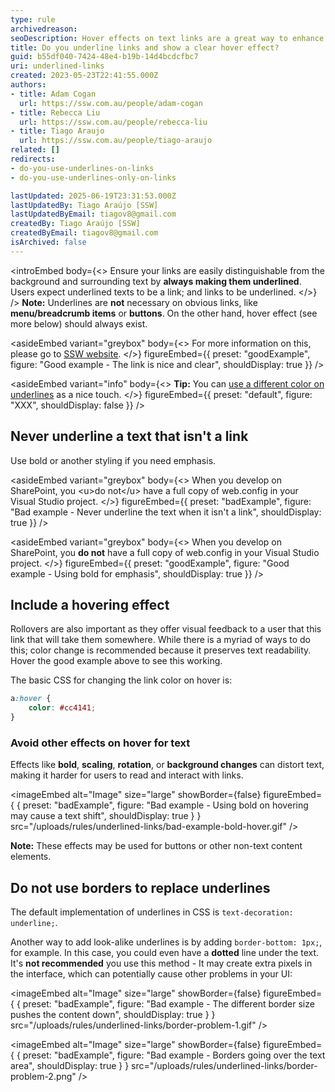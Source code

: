 ```yaml
---
type: rule
archivedreason:
seoDescription: Hover effects on text links are a great way to enhance user experience and make your website more interactive.
title: Do you underline links and show a clear hover effect?
guid: b55df040-7424-48e4-b19b-14d4bcdcfbc7
uri: underlined-links
created: 2023-05-23T22:41:55.000Z
authors:
- title: Adam Cogan
  url: https://ssw.com.au/people/adam-cogan
- title: Rebecca Liu
  url: https://ssw.com.au/people/rebecca-liu
- title: Tiago Araujo
  url: https://ssw.com.au/people/tiago-araujo
related: []
redirects:
- do-you-use-underlines-on-links
- do-you-use-underlines-only-on-links

lastUpdated: 2025-06-19T23:31:53.000Z
lastUpdatedBy: Tiago Araújo [SSW]
lastUpdatedByEmail: tiagov8@gmail.com
createdBy: Tiago Araújo [SSW]
createdByEmail: tiagov8@gmail.com
isArchived: false
---
```


<introEmbed
  body={<>
Ensure your links are easily distinguishable from the background and surrounding text by **always making them underlined**. Users expect underlined texts to be a link; and links to be underlined.
  </>}
/>
**Note:** Underlines are **not** necessary on obvious links, like **menu/breadcrumb items** or **buttons**. On the other hand, hover effect (see more below) should always exist.


<asideEmbed
  variant="greybox"
  body={<>
    For more information on this, please go to [SSW website](https://www.ssw.com.au).
  </>}
  figureEmbed={{
    preset: "goodExample",
    figure: "Good example - The link is nice and clear",
    shouldDisplay: true
  }}
/>



<asideEmbed
  variant="info"
  body={<>
    **Tip:** You can [use a different color on underlines](https://www.w3schools.com/cssref/css3_pr_text-decoration-color.asp) as a nice touch.
  </>}
  figureEmbed={{
    preset: "default",
    figure: "XXX",
    shouldDisplay: false
  }}
/>


## Never underline a text that isn't a link

Use bold or another styling if you need emphasis.


<asideEmbed
  variant="greybox"
  body={<>
    When you develop on SharePoint, you &lt;u&gt;do not&lt;/u&gt; have a full copy of web.config in your Visual Studio project.
  </>}
  figureEmbed={{
    preset: "badExample",
    figure: "Bad example - Never underline the text when it isn't a link",
    shouldDisplay: true
  }}
/>



<asideEmbed
  variant="greybox"
  body={<>
    When you develop on SharePoint, you **do not** have a full copy of web.config in your Visual Studio project.
  </>}
  figureEmbed={{
    preset: "goodExample",
    figure: "Good example - Using bold for emphasis",
    shouldDisplay: true
  }}
/>


## Include a hovering effect

Rollovers are also important as they offer visual feedback to a user that this link that will take them somewhere. While there is a myriad of ways to do this; color change is recommended because it preserves text readability. Hover the good example above to see this working.

The basic CSS for changing the link color on hover is:

``` css
a:hover {
    color: #cc4141;
}
```

### Avoid other effects on hover for text

Effects like **bold**, **scaling**, **rotation**, or **background changes** can distort text, making it harder for users to read and interact with links.

<imageEmbed
  alt="Image"
  size="large"
  showBorder={false}
  figureEmbed={ {
    preset: "badExample",
    figure: "Bad example - Using bold on hovering may cause a text shift",
    shouldDisplay: true
  } }
  src="/uploads/rules/underlined-links/bad-example-bold-hover.gif"
/>


**Note:** These effects may be used for buttons or other non-text content elements.

## Do not use borders to replace underlines

The default implementation of underlines in CSS is `text-decoration: underline;`.

Another way to add look-alike underlines is by adding `border-bottom: 1px;`, for example. In this case, you could even have a **dotted** line under the text. It's **not recommended** you use this method - It may create extra pixels in the interface, which can potentially cause other problems in your UI:

<imageEmbed
  alt="Image"
  size="large"
  showBorder={false}
  figureEmbed={ {
    preset: "badExample",
    figure: "Bad example - The different border size pushes the content down",
    shouldDisplay: true
  } }
  src="/uploads/rules/underlined-links/border-problem-1.gif"
/>


<imageEmbed
  alt="Image"
  size="large"
  showBorder={false}
  figureEmbed={ {
    preset: "badExample",
    figure: "Bad example - Borders going over the text area",
    shouldDisplay: true
  } }
  src="/uploads/rules/underlined-links/border-problem-2.png"
/>
